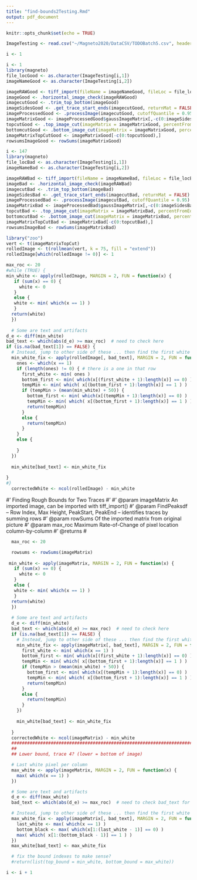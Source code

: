 ```yaml
---
title: "find-bounds2Testing.Rmd"
output: pdf_document
---
```


```r
knitr::opts_chunk$set(echo = TRUE)
```

```r
ImageTesting <- read.csv("~/Magneto2020/DataCSV/TODOBatch5.csv", header = TRUE, stringsAsFactors = FALSE)
```
```r
i <- 1

```

```r
i <- 1
library(magneto)
file_locGood <- as.character(ImageTesting[i,1])
imageNameGood <- as.character(ImageTesting[i,2])

imageRAWGood <- tiff_import(fileName = imageNameGood, fileLoc = file_locGood)
imageGood <- .horizontal_image_check(imageRAWGood)
imagecutGood <- .trim_top_bottom(imageGood)
imageSidesGood <- .get_trace_start_ends(imagecutGood, returnMat = FALSE)
imageProcessedGood <- .processImage(imagecutGood, cutoffQuantile = 0.95)
imageMatrixGood <- imageProcessedGood$gaussImageMatrix[,-c(0:imageSidesGood$Start,imageSidesGood$End:ncol(imageProcessedGood$gaussImageMatrix))]
topcutGood <- .top_image_cut(imageMatrix = imageMatrixGood, percentFromEdge = 2, percentEdgeForLeft = 25)
bottomcutGood <- .bottom_image_cut(imageMatrix = imageMatrixGood, percentEdgeForLeft = 25, percentFromEdge = 2, shortestAlowedSeqOfZeros = 25)
imageMatrixTopCutGood <- imageMatrixGood[-c(0:topcutGood),]
rowsumsImageGood <- rowSums(imageMatrixGood)
```

```r
i <- 147
library(magneto)
file_locBad <- as.character(ImageTesting[i,1])
imageNameBad <- as.character(ImageTesting[i,2])

imageRAWBad <- tiff_import(fileName = imageNameBad, fileLoc = file_locBad)
imageBad <- .horizontal_image_check(imageRAWBad)
imagecutBad <- .trim_top_bottom(imageBad)
imageSidesBad <- .get_trace_start_ends(imagecutBad, returnMat = FALSE)
imageProcessedBad <- .processImage(imagecutBad, cutoffQuantile = 0.95)
imageMatrixBad <- imageProcessedBad$gaussImageMatrix[,-c(0:imageSidesBad$Start,imageSidesBad$End:ncol(imageProcessedBad$gaussImageMatrix))]
topcutBad <- .top_image_cut(imageMatrix = imageMatrixBad, percentFromEdge = 2, percentEdgeForLeft = 25)
bottomcutBad <- .bottom_image_cut(imageMatrix = imageMatrixBad, percentEdgeForLeft = 25, percentFromEdge = 2, shortestAlowedSeqOfZeros = 25)
imageMatrixTopCutBad <- imageMatrixBad[-c(0:topcutBad),]
rowsumsImageBad <- rowSums(imageMatrixBad)
```

```r
library("zoo")
vert <- t(imageMatrixTopCut)
rolledImage <- t(rollmean(vert, k = 75, fill = "extend"))
rolledImage[which(rolledImage != 0)] <- 1
```


```r
max_roc <- 20
#while (TRUE) {
min_white <- apply(rolledImage, MARGIN = 2, FUN = function(x) {
   if (sum(x) == 0) {
     white <- 0
   } 
   else {
   white <- min( which(x == 1) )
   }
  return(white)
  })
  
  # Some are text and artifacts
d_e <- diff(min_white)
bad_text <- which(abs(d_e) >= max_roc)  # need to check here
if (is.na(bad_text[1]) == FALSE) {
  # Instead, jump to other side of these ... then find the first white going down
  min_white_fix <- apply(rolledImage[, bad_text], MARGIN = 2, FUN = function(x) {
    ones <- which(x == 1)
    if (length(ones) != 0) { # there is a one in that row
      first_white <- min( ones )
      bottom_first <- min( which(x[(first_white + 1):length(x)] == 0) )
      tempMin <- min( which( x[(bottom_first + 1):length(x)] == 1 ) )
      if (tempMin > (mean(min_white) + 50)) {
        bottom_first <- min( which(x[(tempMin + 1):length(x)] == 0) )
        tempMin <- min( which( x[(bottom_first + 1):length(x)] == 1 ) )
        return(tempMin)
      }
      else {
        return(tempMin)
      }
    }
    else {
      
    }
  })
  
  min_white[bad_text] <- min_white_fix
  
}
#}
  correctedWhite <- ncol(rolledImage) - min_white
```


#' Finding Rough Bounds for Two Traces
#'
#' @param imageMatrix An imported image, can be imported with tiff_import()
#' @param FindPeaksdf -- Row Index, Max Height, PeakStart, PeakEnd -- identifies traces by summing rows
#' @param rowSums Of the imported matrix from original picture
#' @param max_roc Maximum Rate-of-Change of pixel location column-by-column
#' @returns
#
```r
  max_roc <- 20

  rowsums <- rowSums(imageMatrix)
  
 min_white <- apply(imageMatrix, MARGIN = 2, FUN = function(x) {
   if (sum(x) == 0) {
     white <- 0
   } 
   else {
   white <- min( which(x == 1) )
   }
  return(white)
  })
  
  # Some are text and artifacts
  d_e <- diff(min_white)
  bad_text <- which(abs(d_e) >= max_roc)  # need to check here
  if (is.na(bad_text[1]) == FALSE) {
    # Instead, jump to other side of these ... then find the first white going down
    min_white_fix <- apply(imageMatrix[, bad_text], MARGIN = 2, FUN = function(x) {
      first_white <- min( which(x == 1) )
      bottom_first <- min( which(x[(first_white + 1):length(x)] == 0) )
      tempMin <- min( which( x[(bottom_first + 1):length(x)] == 1 ) )
      if (tempMin > (mean(min_white) + 50)) {
        bottom_first <- min( which(x[(tempMin + 1):length(x)] == 0) )
        tempMin <- min( which( x[(bottom_first + 1):length(x)] == 1 ) )
        return(tempMin)
      }
      else {
        return(tempMin)
      }
    })
    
    min_white[bad_text] <- min_white_fix
    
  }
  correctedWhite <- ncol(imageMatrix) - min_white
  ############################################################################
  ##
  ## Lower bound, trace 4? (lower = bottom of image)

  # Last white pixel per column
  max_white <- apply(imageMatrix, MARGIN = 2, FUN = function(x) {
    max( which(x == 1) )
  })

  # Some are text and artifacts
  d_e <- diff(max_white)
  bad_text <- which(abs(d_e) >= max_roc)  # need to check bad_text for length > 1

  # Instead, jump to other side of these ... then find the first white going down
  max_white_fix <- apply(imageMatrix[, bad_text], MARGIN = 2, FUN = function(x) {
    last_white <- max( which(x == 1) )
    bottom_black <- max( which(x[1:(last_white - 1)] == 0) )
    max( which( x[1:(bottom_black - 1)] == 1 ) )
  })
  max_white[bad_text] <- max_white_fix

  # fix the bound indexes to make sense?
  #return(list(top_bound = min_white, bottom_bound = max_white))


```


```r
i <- i + 1
```



